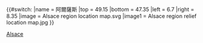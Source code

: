 {{#switch:{{{1}}}
|name   = 阿爾薩斯
|top    = 49.15
|bottom = 47.35
|left   = 6.7
|right  = 8.35
|image  = Alsace region location map.svg
|image1 = Alsace region relief location map.jpg
}}<noinclude>{{Location map/Info}}
{{Documentation}}

[[Category:法國各大區地理位置圖模板|Alsace]]

</noinclude>